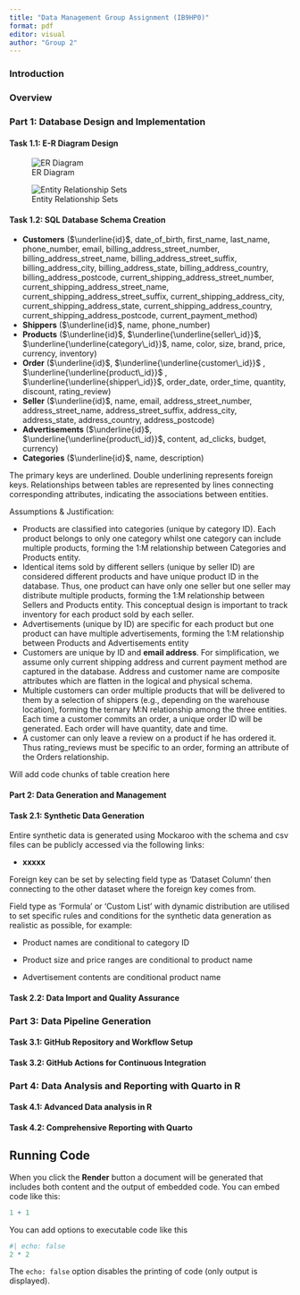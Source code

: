 ```yaml
---
title: "Data Management Group Assignment (IB9HP0)"
format: pdf
editor: visual
author: "Group 2"
---
```


### Introduction

### Overview

### Part 1: Database Design and Implementation

#### Task 1.1: E-R Diagram Design

![ER Diagram](ER%20Diagram.jpg)

![Entity Relationship Sets](Entity%20Relationship%20Sets.png)

#### Task 1.2: SQL Database Schema Creation

-   **Customers** ($\underline{id}$, date_of_birth, first_name, last_name, phone_number, email, billing_address_street_number, billing_address_street_name, billing_address_street_suffix, billing_address_city, billing_address_state, billing_address_country, billing_address_postcode, current_shipping_address_street_number, current_shipping_address_street_name, current_shipping_address_street_suffix, current_shipping_address_city, current_shipping_address_state, current_shipping_address_country, current_shipping_address_postcode, current_payment_method)
-   **Shippers** ($\underline{id}$, name, phone_number)
-   **Products** ($\underline{id}$, $\underline{\underline{seller\_id}}$, $\underline{\underline{category\_id}}$, name, color, size, brand, price, currency, inventory)
-   **Order** ($\underline{id}$, $\underline{\underline{customer\_id}}$ , $\underline{\underline{product\_id}}$ , $\underline{\underline{shipper\_id}}$[,]{.underline} order_date, order_time, quantity, discount, rating_review)
-   **Seller** ($\underline{id}$, name, email, address_street_number, address_street_name, address_street_suffix, address_city, address_state, address_country, address_postcode)
-   **Advertisements** ($\underline{id}$, $\underline{\underline{product\_id}}$[,]{.underline} content, ad_clicks, budget, currency)
-   **Categories** ($\underline{id}$[,]{.underline} name, description)

The primary keys are underlined. Double underlining represents foreign keys. Relationships between tables are represented by lines connecting corresponding attributes, indicating the associations between entities.

Assumptions & Justification:

-   Products are classified into categories (unique by category ID). Each product belongs to only one category whilst one category can include multiple products, forming the 1:M relationship between Categories and Products entity.
-   Identical items sold by different sellers (unique by seller ID) are considered different products and have unique product ID in the database. Thus, one product can have only one seller but one seller may distribute multiple products, forming the 1:M relationship between Sellers and Products entity. This conceptual design is important to track inventory for each product sold by each seller.
-   Advertisements (unique by ID) are specific for each product but one product can have multiple advertisements, forming the 1:M relationship between Products and Advertisements entity
-   Customers are unique by ID and **email address**. For simplification, we assume only current shipping address and current payment method are captured in the database. Address and customer name are composite attributes which are flatten in the logical and physical schema.
-   Multiple customers can order multiple products that will be delivered to them by a selection of shippers (e.g., depending on the warehouse location), forming the ternary M:N relationship among the three entities. Each time a customer commits an order, a unique order ID will be generated. Each order will have quantity, date and time.
-   A customer can only leave a review on a product if he has ordered it. Thus rating_reviews must be specific to an order, forming an attribute of the Orders relationship.

Will add code chunks of table creation here

#### Part 2: Data Generation and Management

#### Task 2.1: Synthetic Data Generation

Entire synthetic data is generated using Mockaroo with the schema and csv files can be publicly accessed via the following links:

-   **xxxxx**

Foreign key can be set by selecting field type as ‘Dataset Column’ then connecting to the other dataset where the foreign key comes from.

Field type as ‘Formula’ or ‘Custom List’ with dynamic distribution are utilised to set specific rules and conditions for the synthetic data generation as realistic as possible, for example:

-   Product names are conditional to category ID

-   Product size and price ranges are conditional to product name

-   Advertisement contents are conditional product name

#### Task 2.2: Data Import and Quality Assurance

### Part 3: Data Pipeline Generation

#### Task 3.1: GitHub Repository and Workflow Setup

#### Task 3.2: GitHub Actions for Continuous Integration

### Part 4: Data Analysis and Reporting with Quarto in R

#### Task 4.1: Advanced Data analysis in R

#### Task 4.2: Comprehensive Reporting with Quarto

## Running Code

When you click the **Render** button a document will be generated that includes both content and the output of embedded code. You can embed code like this:

```r
1 + 1
```

You can add options to executable code like this

```r
#| echo: false
2 * 2
```

The `echo: false` option disables the printing of code (only output is displayed).
